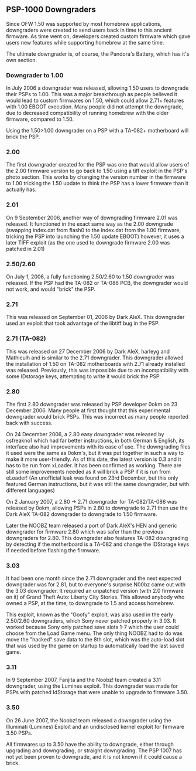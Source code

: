 ==PSP-1000 Downgraders==

Since OFW 1.50 was supported by most homebrew applications, downgraders were created to send users back in time to this ancient firmware. As time went on, developers created custom firmware which gave users new features while supporting homebrew at the same time.

The ultimate downgrader is, of course, the Pandora's Battery, which has it's own section.

===Downgrader to 1.00===
In July 2006 a downgrader was released, allowing 1.50 users to downgrade their PSPs to 1.00. This was a major breakthrough as people believed it would lead to custom firmwares on 1.50, which could allow 2.71+ features with 1.00 EBOOT execution. Many people did not attempt the downgrade, due to decreased compatibility of running homebrew with the older firmware, compared to 1.50.

Using the 1.50>1.00 downgrader on a PSP with a TA-082+ motherboard will brick the PSP.

===2.00===
The first downgrader created for the PSP was one that would allow users of the 2.00 firmware version to go back to 1.50 using a tiff exploit in the PSP's photo section. This works by changing the version number in the firmware to 1.00 tricking the 1.50 update to think the PSP has a lower firmware than it actually has.

===2.01===
On 9 September 2006, another way of downgrading firmware 2.01 was released. It functioned in the exact same way as the 2.00 downgrade (swapping index.dat from flash0 to the index.dat from the 1.00 firmware, tricking the PSP into launching the 1.50 update EBOOT) however, it uses a later TIFF exploit (as the one used to downgrade firmware 2.00 was patched in 2.01)

===2.50/2.60===
On July 1, 2006, a fully functioning 2.50/2.60 to 1.50 downgrader was released. If the PSP had the TA-082 or TA-086 PCB, the downgrader would not work, and would "brick" the PSP.

===2.71===
This was released on September 01, 2006 by Dark AleX. This downgrader used an exploit that took advantage of the libtiff bug in the PSP.

===2.71 (TA-082)===
This was released on 27 December 2006 by Dark AleX, harleyg and Mathieulh and is similar to the 2.71 downgrader. This downgrader allowed the installation of 1.50 on TA-082 motherboards with 2.71 already installed was released. Previously, this was impossible due to an incompatibility with some IDstorage keys, attempting to write it would brick the PSP.

===2.80===
The first 2.80 downgrader was released by PSP developer 0okm on 23 December 2006. Many people at first thought that this experimental downgrader would brick PSPs. This was incorrect as many people reported back with success.

On 24 December 2006, a 2.80 easy downgrader was released by csfreakno1 which had far better instructions, in both German & English, its interface also had improvements with its ease of use. The downgrading files it used were the same as 0okm's, but it was put together in such a way to make it more user-friendly. As of this date, the latest version is 0.3 and it has to be run from xLoader. It has been confirmed as working. There are still some improvements needed as it will brick a PSP if it is run from eLoader! (An unofficial leak was found on 23rd December, but this only featured German instructions, but it was still the same downgrader, but with different languages)

On 2 January 2007, a 2.80 -> 2.71 downgrader for TA-082/TA-086 was released by 0okm, allowing PSPs in 2.80 to downgrade to 2.71 then use the Dark AleX TA-082 downgrader to downgrade to 1.50 firmware.

Later the NOOBZ team released a port of Dark AleX's HEN and generic downgrader for firmware 2.80 which was safer than the previous downgraders for 2.80. This downgrader also features TA-082 downgrading by detecting if the motherboard is a TA-082 and change the IDStorage keys if needed before flashing the firmware.

===3.03===
It had been one month since the 2.71 downgrader and the next expected downgrader was for 2.81, but to everyone's surprise N00bz came out with the 3.03 downgrader. It required an unpatched version (with 2.0 firmware on it) of Grand Theft Auto: Liberty City Stories. This allowed anybody who owned a PSP, at the time, to downgrade to 1.5 and access homebrew.

This exploit, known as the "Goofy" exploit, was also used in the early 2.50/2.60 downgraders, which Sony never patched properly in 3.03. It worked because Sony only patched save slots 1-7 which the user could choose from the Load Game menu. The only thing NOOBZ had to do was move the "hacked" save data to the 8th slot, which was the auto-load slot that was used by the game on startup to automatically load the last saved game.

===3.11===
In 9 September 2007, Fanjita and the Noobz! team created a 3.11 downgrader, using the Lumines exploit. This downgrader was made for PSPs with patched IdStorage that were unable to upgrade to firmware 3.50.

===3.50===
On 26 June 2007, the Noobz! team released a downgrader using the Illuminati (Lumines) Exploit and an undisclosed kernel exploit for firmware 3.50 PSPs.

All firmwares up to 3.50 have the ability to downgrade, either through upgrading and downgrading, or straight downgrading. The PSP 1007 has not yet been proven to downgrade, and it is not known if it could cause a brick.
